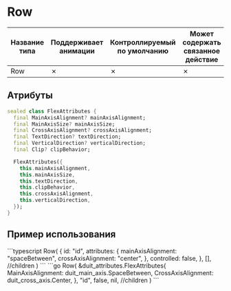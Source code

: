 
# Row

| Название типа| Поддерживает анимации | Контроллируемый по умолчанию | Может содержать связанное действие | Ссылка |
| - | - | - | - | - |
| Row | &cross; | &cross; | &cross; | [link](https://api.flutter.dev/flutter/widgets/Row-class.html) |

## Атрибуты

```dart
sealed class FlexAttributes {
  final MainAxisAlignment? mainAxisAlignment;
  final MainAxisSize? mainAxisSize;
  final CrossAxisAlignment? crossAxisAlignment;
  final TextDirection? textDirection;
  final VerticalDirection? verticalDirection;
  final Clip? clipBehavior;

  FlexAttributes({
    this.mainAxisAlignment,
    this.mainAxisSize,
    this.textDirection,
    this.clipBehavior,
    this.crossAxisAlignment,
    this.verticalDirection,
  });
}
```

## Пример использования

<Tabs groupId="lang">
  <TabItem value="ts" label="TypeScript" default>
    ```typescript
    Row(
        {
            id: "id",
            attributes: {
                mainAxisAlignment: "spaceBetween",
                crossAxisAlignment: "center",
            },
            controlled: false,
        },
        [], //children
    )
    ```
  </TabItem>
  <TabItem value="go" label="Go">
    ```go
	Row(
		&duit_attributes.FlexAttributes{
			MainAxisAlignment:  duit_main_axis.SpaceBetween,
			CrossAxisAlignment: duit_cross_axis.Center,
		},
		"id",
		false,
		nil, //children
	)
    ```
  </TabItem>
</Tabs>

